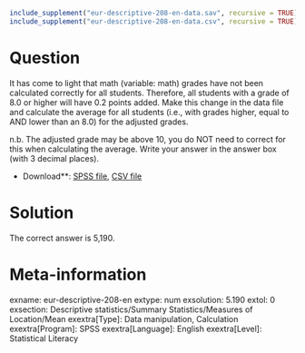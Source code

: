 ```r
include_supplement("eur-descriptive-208-en-data.sav", recursive = TRUE)
include_supplement("eur-descriptive-208-en-data.csv", recursive = TRUE)
```

Question
========
It has come to light that math (variable: math) grades have not been calculated correctly for all students. Therefore, all students with a grade of 8.0 or higher will have 0.2 points added. Make this change in the data file and calculate the average for all students (i.e., with grades higher, equal to AND lower than an 8.0) for the adjusted grades.

n.b. The adjusted grade may be above 10, you do NOT need to correct for this when calculating the average. Write your answer in the answer box (with 3 decimal places).

* Download**: [SPSS file](eur-descriptive-208-en-data.sav), [CSV file](eur-descriptive-208-en-data.csv)


Solution
========
The correct answer is 5,190.

Meta-information
================
exname: eur-descriptive-208-en
extype: num
exsolution: 5.190
extol: 0
exsection: Descriptive statistics/Summary Statistics/Measures of Location/Mean
exextra[Type]: Data manipulation, Calculation
exextra[Program]: SPSS
exextra[Language]: English
exextra[Level]: Statistical Literacy
